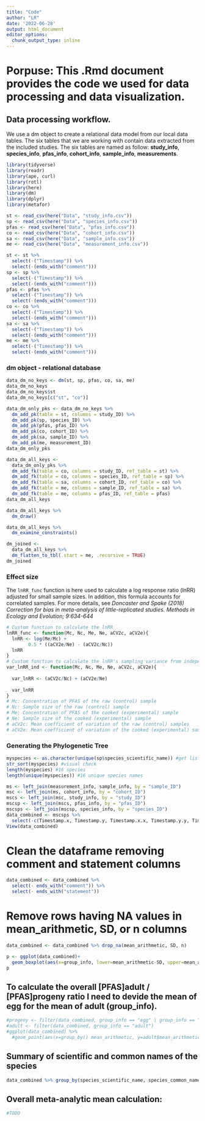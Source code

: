 ```yaml
---
title: "Code"
author: "LR"
date: '2022-06-28'
output: html_document
editor_options: 
  chunk_output_type: inline
---
```

# Porpuse: This .Rmd document provides the code we used for data processing and data visualization.

## Data processing workflow.

We use a dm object to create a relational data model from our local data tables.
The six tables that we are working with contain data extracted from the
included studies. The six tables are named as follow: **study_info**, **species_info**, **pfas_info**,
**cohort_info**, **sample_info**, **measurements**.

```r
library(tidyverse)
library(readr)
library(ape, curl)
library(rotl)
library(here)
library(dm)
library(dplyr)
library(metafor)
```

```r
st <- read_csv(here("Data", "study_info.csv"))
sp <- read_csv(here("Data", "species_info.csv"))
pfas <- read_csv(here("Data", "pfas_info.csv"))
co <- read_csv(here("Data", "cohort_info.csv"))
sa <- read_csv(here("Data", "sample_info.csv"))
me <- read_csv(here("Data", "measurement_info.csv"))
```

```r
st <- st %>% 
  select(-("Timestamp")) %>%
  select(-(ends_with("comment")))
sp <- sp %>% 
  select(-("Timestamp")) %>%
  select(-(ends_with("comment")))
pfas <- pfas %>% 
  select(-("Timestamp")) %>% 
  select(-(ends_with("comment")))
co <- co %>% 
  select(-("Timestamp")) %>%
  select(-(ends_with("comment")))
sa <- sa %>% 
  select(-("Timestamp")) %>% 
  select(-(ends_with("comment")))
me <- me %>%
  select(-("Timestamp")) %>% 
  select(-(ends_with("comment")))
```

### dm object - relational database

```r
data_dm_no_keys <- dm(st, sp, pfas, co, sa, me)
data_dm_no_keys
data_dm_no_keys$st
data_dm_no_keys[c("st", "co")]
```

```r
data_dm_only_pks <- data_dm_no_keys %>% 
  dm_add_pk(table = st, columns = study_ID) %>% 
  dm_add_pk(sp, species_ID) %>% 
  dm_add_pk(pfas, pfas_ID) %>% 
  dm_add_pk(co, cohort_ID) %>% 
  dm_add_pk(sa, sample_ID) %>% 
  dm_add_pk(me, measurement_ID)
data_dm_only_pks
```

```r
data_dm_all_keys <- 
  data_dm_only_pks %>% 
  dm_add_fk(table = co, columns = study_ID, ref_table = st) %>% 
  dm_add_fk(table = co, columns = species_ID, ref_table = sp) %>%
  dm_add_fk(table = sa, columns = cohort_ID, ref_table = co) %>%
  dm_add_fk(table = me, columns = sample_ID, ref_table = sa) %>%
  dm_add_fk(table = me, columns = pfas_ID, ref_table = pfas)
data_dm_all_keys
```
```r
data_dm_all_keys %>% 
  dm_draw()
```
```r
data_dm_all_keys %>% 
  dm_examine_constraints()
```

```r
dm_joined <- 
  data_dm_all_keys %>% 
  dm_flatten_to_tbl(.start = me, .recursive = TRUE)
dm_joined
```

### Effect size
The `lnRR_func` function is here used to calculate a log response ratio (lnRR) adjusted for small sample sizes. In addition, this formula accounts for correlated samples. 
For more details, see *Doncaster and Spake (2018) Correction for bias in meta-analysis of little-replicated studies. Methods in Ecology and Evolution; 9:634-644*

```r
# Custom function to calculate the lnRR 
lnRR_func <- function(Mc, Nc, Me, Ne, aCV2c, aCV2e){
  lnRR <- log(Me/Mc) + 
        0.5 * ((aCV2e/Ne) - (aCV2c/Nc))	
  lnRR
}
# Custom function to calculate the lnRR's sampling variance from independent designs (rTC = 0)
var_lnRR_ind <- function(Mc, Nc, Me, Ne, aCV2c, aCV2e){
  
  var_lnRR <- (aCV2c/Nc) + (aCV2e/Ne) 
  
  var_lnRR
}
# Mc: Concentration of PFAS of the raw (control) sample
# Nc: Sample size of the raw (control) sample
# Me: Concentration of PFAS of the cooked (experimental) sample
# Ne: Sample size of the cooked (experimental) sample 
# aCV2c: Mean coefficient of variation of the raw (control) samples
# aCV2e: Mean coefficient of variation of the cooked (experimental) samples
```

### Generating the Phylogenetic Tree

```r
myspecies <- as.character(unique(sp$species_scientific_name)) #get list of species
str_sort(myspecies) #visual check
length(myspecies) #16 species
length(unique(myspecies)) #16 unique species names
```






```r
ms <- left_join(measurement_info, sample_info, by = "sample_ID")
msc <- left_join(ms, cohort_info, by = "cohort_ID")
mscs <- left_join(msc, study_info, by = "study_ID")
mscsp <- left_join(mscs, pfas_info, by = "pfas_ID")
mscsps <- left_join(mscsp, species_info, by = "species_ID")
data_combined <- mscsps %>% 
  select(-c(Timestamp.x, Timestamp.y, Timestamp.x.x, Timestamp.y.y, Timestamp.x.x.x, Timestamp.y.y.y))
View(data_combined)
```
# Clean the dataframe removing comment and statement columns
```r
data_combined <- data_combined %>% 
  select(- ends_with("comment")) %>% 
  select(- ends_with("statement"))
```
# Remove rows having NA values in mean_arithmetic, SD, or n columns
```r
data_combined <- data_combined %>% drop_na(mean_arithmetic, SD, n)
```

```r
p <- ggplot(data_combined)+
  geom_boxplot(aes(x=group_info, lower=mean_arithmetic-SD, upper=mean_arithmetic+SD, middle=mean_arithmetic, ymin=mean_arithmetic-3*SD, ymax=mean_arithmetic+3*SD), stat = "identity")
p
```


## To calculate the overall [PFAS]adult / [PFAS]progeny ratio I need to devide the mean of egg for the mean of adult (group_info).
```r
#progeny <- filter(data_combined, group_info == "egg" | group_info == "chick")
#adult <- filter(data_combined, group_info == "adult")
#ggplot(data_combined) %>% 
  #geom_point(aes(x=group_by() mean_arithmetic, y=adult$mean_arithmetic))
```

## Summary of scientific and common names of the species
```r
data_combined %>% group_by(species_scientific_name, species_common_name) %>% summarise()
```

## Overall meta-analytic mean calculation:
```r
#TODO


```


